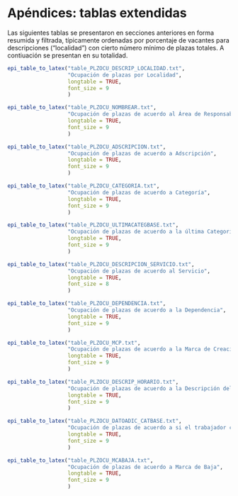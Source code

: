 # Apéndices: tablas extendidas

Las siguientes tablas se presentaron en secciones anteriores en forma resumida y filtrada, típicamente ordenadas por porcentaje de vacantes para descripciones ("localidad") con cierto número mínimo de plazas totales. A contiuación se presentan en su totalidad.

```r
epi_table_to_latex("table_PLZOCU_DESCRIP_LOCALIDAD.txt",
                   "Ocupación de plazas por Localidad",
                   longtable = TRUE,
                   font_size = 9
                   )
```

\clearpage

```r
epi_table_to_latex("table_PLZOCU_NOMBREAR.txt",
                   "Ocupación de plazas de acuerdo al Área de Responsabilidad",
                   longtable = TRUE,
                   font_size = 9
                   )
```

\clearpage

```r
epi_table_to_latex("table_PLZOCU_ADSCRIPCION.txt",
                   "Ocupación de plazas de acuerdo a Adscripción",
                   longtable = TRUE,
                   font_size = 9
                   )
```

\clearpage

```r
epi_table_to_latex("table_PLZOCU_CATEGORIA.txt",
                   "Ocupación de plazas de acuerdo a Categoría",
                   longtable = TRUE,
                   font_size = 9
                   )
```

\clearpage

```r
epi_table_to_latex("table_PLZOCU_ULTIMACATEGBASE.txt",
                   "Ocupación de plazas de acuerdo a la última Categoría de Base",
                   longtable = TRUE,
                   font_size = 9
                   )
```

\clearpage

```r
epi_table_to_latex("table_PLZOCU_DESCRIPCION_SERVICIO.txt",
                   "Ocupación de plazas de acuerdo al Servicio",
                   longtable = TRUE,
                   font_size = 8
                   )
```

\clearpage

```r
epi_table_to_latex("table_PLZOCU_DEPENDENCIA.txt",
                   "Ocupación de plazas de acuerdo a la Dependencia",
                   longtable = TRUE,
                   font_size = 9
                   )
```

\clearpage

```r
epi_table_to_latex("table_PLZOCU_MCP.txt",
                   "Ocupación de plazas de acuerdo a la Marca de Creación de Plaza",
                   longtable = TRUE,
                   font_size = 9
                   )
```

\clearpage

```r
epi_table_to_latex("table_PLZOCU_DESCRIP_HORARIO.txt",
                   "Ocupación de plazas de acuerdo a la Descripción del Horario",
                   longtable = TRUE,
                   font_size = 9
                   )
```

\clearpage

```r
epi_table_to_latex("table_PLZOCU_DATOADIC_CATBASE.txt",
                   "Ocupación de plazas de acuerdo a si el trabajador cuenta con una Categoría de Base - Dato Adicional",
                   longtable = TRUE,
                   font_size = 9
                   )
```

\clearpage

```r
epi_table_to_latex("table_PLZOCU_MCABAJA.txt",
                   "Ocupación de plazas de acuerdo a Marca de Baja",
                   longtable = TRUE,
                   font_size = 9
                   )
```

\clearpage

